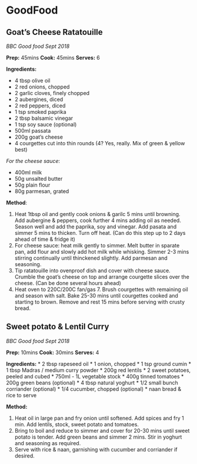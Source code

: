 # GoodFood

## Goat's Cheese Ratatouille 
_BBC Good food Sept 2018_ 

__Prep:__ 45mins    __Cook:__ 45mins     __Serves:__ 6 

__Ingredients:__

 * 4 tbsp olive oil
 * 2 red onions, chopped
 * 2 garlic cloves, finely chopped
 * 2 aubergines, diced
 * 2 red peppers, diced 
 * 1 tsp smoked paprika 
 * 2 tbsp balsamic vinegar 
 * 1 tsp soy sauce (optional)
 * 500ml passata 
 * 200g goat's cheese
 * 4 courgettes cut into thin rounds (4? Yes, really. Mix of green & yellow best) 
 
 _For the cheese sauce_:
 
 * 400ml milk 
 * 50g unsalted butter 
 * 50g plain flour 
 * 80g parmesan, grated 
 
__Method__: 

 1. Heat 1tbsp oil and gently cook onions & garilc 5 mins until browning. Add aubergine & peppers, cook further 4 mins adding oil as needed. Season well and add the paprika, soy and vinegar. Add pasata and simmer 5 mins to thicken. Turn off heat. (Can do this step up to 2 days ahead of time & fridge it)
 2. For cheese sauce: heat milk gently to simmer. Melt butter in sparate pan, add flour and slowly add hot milk while whisking. Simmer 2-3 mins stirring continually until thinckened slightly. Add parmesan and seasoning. 
 3. Tip ratatouille into ovenproof dish and cover with cheese sauce. Crumble the goat's cheese on top and arrange courgette slices over the cheese. (Can be done several hours ahead) 
 4. Heat oven to 220C/200C fan/gas 7. Brush courgettes with remaining oil and season with salt. Bake 25-30 mins until courgettes cooked and starting to brown. Remove and rest 15 mins before serving with crusty bread. 
 
## Sweet potato & Lentil Curry
_BBC Good food Sept 2018_ 

__Prep:__ 10mins    __Cook:__ 30mins     __Serves:__ 4 

__Ingredients:__
 * 2 tbsp rapeseed oil 
 * 1 onion, chopped 
 * 1 tsp ground cumin 
 * 1 tbsp Madras / medium curry powder 
 * 200g red lentils
 * 2 sweet potatoes, peeled and cubed
 * 750ml - 1L vegetable stock 
 * 400g tinned tomatoes
 * 200g green beans (optional)
 * 4 tbsp natural yoghurt 
 * 1/2 small bunch corriander (optional)
 * 1/4 cucumber, chopped (optional) 
 * naan bread & rice to serve 
 
__Method:__ 

 1) Heat oil in large pan and fry onion until softened. Add spices and fry 1 min. Add lentils, stock, sweet potato and tomatoes.
 2) Bring to boil and reduce to simmer and cover for 20-30 mins until sweet potato is tender. Add green beans and simmer 2 mins. Stir in yoghurt and seasoning as required. 
 3) Serve with rice & naan, garnishing with cucumber and corriander if desired. 
